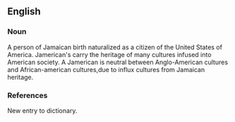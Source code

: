 ==English==

===Noun===
{{en-noun}}

A person of Jamaican birth naturalized as a citizen of the United States of America.
Jamerican's carry the heritage of many cultures infused into American society.
A Jamerican is neutral between Anglo-American cultures and African-american cultures,due to influx cultures from Jamaican heritage.

===References===
New entry to dictionary.